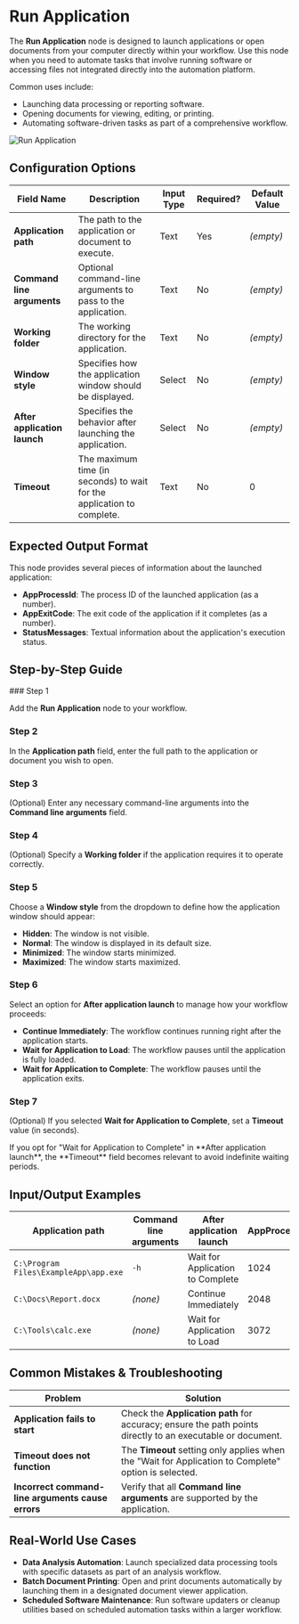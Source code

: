 
# Run Application

The **Run Application** node is designed to launch applications or open documents from your computer directly within your workflow. Use this node when you need to automate tasks that involve running software or accessing files not integrated directly into the automation platform.

Common uses include:

- Launching data processing or reporting software.
- Opening documents for viewing, editing, or printing.
- Automating software-driven tasks as part of a comprehensive workflow.

![Run Application](./run-application.png)

## Configuration Options

| Field Name                   | Description                                                            | Input Type | Required? | Default Value |
| ---------------------------- | ---------------------------------------------------------------------- | ---------- | --------- | ------------- |
| **Application path**         | The path to the application or document to execute.                    | Text       | Yes       | _(empty)_     |
| **Command line arguments**   | Optional command-line arguments to pass to the application.            | Text       | No        | _(empty)_     |
| **Working folder**           | The working directory for the application.                             | Text       | No        | _(empty)_     |
| **Window style**             | Specifies how the application window should be displayed.              | Select     | No        | _(empty)_     |
| **After application launch** | Specifies the behavior after launching the application.                | Select     | No        | _(empty)_     |
| **Timeout**                  | The maximum time (in seconds) to wait for the application to complete. | Text       | No        | 0             |

## Expected Output Format

This node provides several pieces of information about the launched application:

- **AppProcessId**: The process ID of the launched application (as a number).
- **AppExitCode**: The exit code of the application if it completes (as a number).
- **StatusMessages**: Textual information about the application's execution status.

## Step-by-Step Guide

<Steps>
### Step 1

Add the **Run Application** node to your workflow.

### Step 2

In the **Application path** field, enter the full path to the application or document you wish to open.

### Step 3

(Optional) Enter any necessary command-line arguments into the **Command line arguments** field.

### Step 4

(Optional) Specify a **Working folder** if the application requires it to operate correctly.

### Step 5

Choose a **Window style** from the dropdown to define how the application window should appear:

- **Hidden**: The window is not visible.
- **Normal**: The window is displayed in its default size.
- **Minimized**: The window starts minimized.
- **Maximized**: The window starts maximized.

### Step 6

Select an option for **After application launch** to manage how your workflow proceeds:

- **Continue Immediately**: The workflow continues running right after the application starts.
- **Wait for Application to Load**: The workflow pauses until the application is fully loaded.
- **Wait for Application to Complete**: The workflow pauses until the application exits.

### Step 7

(Optional) If you selected **Wait for Application to Complete**, set a **Timeout** value (in seconds).

</Steps>

<Callout type="info" title="Tip">
  If you opt for "Wait for Application to Complete" in **After application
  launch**, the **Timeout** field becomes relevant to avoid indefinite waiting
  periods.
</Callout>

## Input/Output Examples

| Application path                      | Command line arguments | After application launch         | AppProcessId | AppExitCode | StatusMessages |
| ------------------------------------- | ---------------------- | -------------------------------- | ------------ | ----------- | -------------- |
| `C:\Program Files\ExampleApp\app.exe` | `-h`                   | Wait for Application to Complete | 1024         | 0           | _(None)_       |
| `C:\Docs\Report.docx`                 | _(none)_               | Continue Immediately             | 2048         | _(none)_    | _Running_      |
| `C:\Tools\calc.exe`                   | _(none)_               | Wait for Application to Load     | 3072         | _(none)_    | _Loaded_       |

## Common Mistakes & Troubleshooting

| Problem                                           | Solution                                                                                                   |
| ------------------------------------------------- | ---------------------------------------------------------------------------------------------------------- |
| **Application fails to start**                    | Check the **Application path** for accuracy; ensure the path points directly to an executable or document. |
| **Timeout does not function**                     | The **Timeout** setting only applies when the "Wait for Application to Complete" option is selected.       |
| **Incorrect command-line arguments cause errors** | Verify that all **Command line arguments** are supported by the application.                               |

## Real-World Use Cases

- **Data Analysis Automation**: Launch specialized data processing tools with specific datasets as part of an analysis workflow.
- **Batch Document Printing**: Open and print documents automatically by launching them in a designated document viewer application.
- **Scheduled Software Maintenance**: Run software updaters or cleanup utilities based on scheduled automation tasks within a larger workflow.
